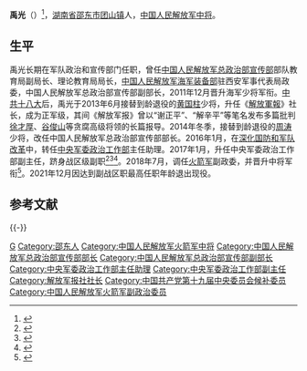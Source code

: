 '''禹光'''（{{bd|1958年|10月||catIdx=Y禹}}）<ref>{{Cite web|url=http://club.xilu.com/xinguancha/msgview-950389-213620.html|title=禹光少将调任总政宣传部部长|accessdate=2018-11-01|publisher=西陆网}}</ref>，[[湖南省|湖南省]][[邵东市|邵东市]][[团山镇|团山镇]]人，[[中国人民解放军中将|中国人民解放军中将]]。

==生平==
禹光长期在军队政治和宣传部门任职，曾任[[中央军委政治工作部宣传局|中国人民解放军总政治部宣传部]]部队教育局副局长、理论教育局局长，[[中国人民解放军海军装备部|中国人民解放军海军装备部]]驻西安军事代表局政委，中国人民解放军总政治部宣传部副部长，2011年12月晋升海军少将军衔。[[中国共产党第十八次全国代表大会|中共十八大]]后，禹光于2013年6月接替到龄退役的[[黄国柱|黄国柱]]少将，升任《[[解放軍報|解放軍報]]》社长，成为正军级，其间《解放军报》曾以“谢正平”、“解辛平”等笔名发布多篇批判[[徐才厚|徐才厚]]、[[谷俊山|谷俊山]]等贪腐高级将领的长篇报导。2014年冬季，接替到龄退役的[[周涛_(少将)|周涛]]少将，改任中国人民解放军总政治部宣传部部长。2016年1月，在[[深化国防和军队改革|深化国防和军队改革]]中，转任[[中央军委政治工作部|中央军委政治工作部]]主任助理。2017年1月，升任中央军委政治工作部副主任，跻身战区级副职<ref>{{Cite web|url=http://china.caixin.com/2017-02-16/101055946.html|title=禹光少将任军委政治工作部副主任|date=2017-02-16|publisher=财新网}}</ref><ref>{{Cite web|url=https://www.thepaper.cn/newsDetail_forward_1620049|title=禹光升任军委政治工作部副主任，曾任军委政治工作部主任助理|date=2017-02-16|publisher=澎湃新闻}}</ref><ref>{{Cite web|url=http://finance.ifeng.com/a/20170214/15196473_0.shtml|title=禹光少将升副战区级职务 曾一手打造痛批徐谷雄文|date=2017-02-14|publisher=凤凰网}}</ref>。2018年7月，调任[[中国人民解放军火箭军|火箭军]]副政委，并晋升中将军衔<ref>{{cite web|url=https://news.qq.com/a/20180725/040252.htm|title=火箭军副政委禹光晋升中将，王兆军等5人晋升少将|accessdate=2018-07-26|date=2018-07-25|publisher=腾讯}}</ref>。2021年12月因达到副战区职最高任职年龄退出现役。

==参考文献==
{{Reflist|2}}
{{start box}}
{{s-mil|pla}}
{{s-before|[[黄国柱|黄国柱]]}}
{{s-title|[[解放軍報|解放軍報]]社社长|2013年6月—2014年12月}}
{{s-after|[[李秀宝|李秀宝]]}}
{{s-before|[[周涛_(少将)|周涛]]}}
{{s-title|[[中央军委政治工作部宣传局|中国人民解放军总政治部宣传部]]部长|2014年12月—2016年1月}}
{{s-none|机构撤销}}
{{end box}}
{{DEFAULTSORT:Yu禹}}
{{-}}
[[Category:禹姓|G]]
[[Category:邵东人|Category:邵东人]]
[[Category:中国人民解放军火箭军中将|Category:中国人民解放军火箭军中将]]
[[Category:中国人民解放军总政治部宣传部部长|Category:中国人民解放军总政治部宣传部部长]]
[[Category:中国人民解放军总政治部宣传部副部长|Category:中国人民解放军总政治部宣传部副部长]]
[[Category:中央军委政治工作部主任助理|Category:中央军委政治工作部主任助理]]
[[Category:中央军委政治工作部副主任|Category:中央军委政治工作部副主任]]
[[Category:解放军报社社长|Category:解放军报社社长]]
[[Category:中国共产党第十九届中央委员会候补委员|Category:中国共产党第十九届中央委员会候补委员]]
[[Category:中国人民解放军火箭军副政治委员|Category:中国人民解放军火箭军副政治委员]]